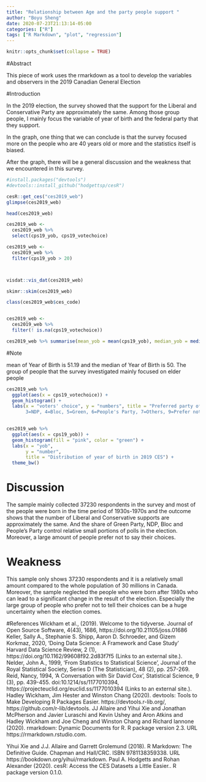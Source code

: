 ```yaml
---
title: "Relationship between Age and the party people support "
author: "Boyu Sheng"
date: 2020-07-23T21:13:14-05:00
categories: ["R"]
tags: ["R Markdown", "plot", "regression"]
---
```


```r
knitr::opts_chunk$set(collapse = TRUE)

```
#Abstract

This piece of work uses the rmarkdown as a tool to develop the variables and observers in the 2019 Canadian General Election


#Introduction

In the 2019 election, the survey showed that the support for the Liberal and Conservative Party are approximately the same. Among those group people, I mainly focus the variable of year of birth and the federal party that they support. 

In the graph, one thing that we can conclude is that the survey focused more on the people who are 40 years old or more and the statistics itself is biased.

After the graph, there will be a general discussion and the weakness that we encountered in this survey. 


```r

#install.packages("devtools")
#devtools::install_github("hodgettsp/cesR")

cesR::get_ces("ces2019_web")
glimpse(ces2019_web)
```


```r
head(ces2019_web)
```

```r

ces2019_web <-
  ces2019_web %>%
  select(cps19_yob, cps19_votechoice)

ces2019_web <-
  ces2019_web %>%
  filter(cps19_yob > 20)



visdat::vis_dat(ces2019_web)

skimr::skim(ces2019_web)

class(ces2019_web$ces_code)



```

```r
ces2019_web <-
  ces2019_web %>%
  filter(! is.na(cps19_votechoice))

ces2019_web %>% summarise(mean_yob = mean(cps19_yob), median_yob = median(cps19_yob))
```
#Note

mean of Year of Birth is 51.19 and the median of Year of Birth is 50. The group of people that the survey investigated mainly focused on elder people


```r

ces2019_web %>%
  ggplot(aes(x = cps19_votechoice)) + 
  geom_histogram() +
  labs(x = "voters' choice", y = "numbers", title = "Preferred party of the votes ", caption = "1=Liberal, 2=Conservative,
       3=NDP, 4=Bloc, 5=Green, 6=People's Party, 7=Others, 9=Prefer not to say") 
  


```


```r

ces2019_web %>%
  ggplot(aes(x = cps19_yob)) +
  geom_histogram(fill = "pink", color = "green") +
  labs(x = "yob",
       y = "number",
       title = "Distribution of year of birth in 2019 CES") +
  theme_bw()
```

# Discussion

The sample mainly collected 37230 respondents in the survey and most of the people were born in the time period of 1930s-1970s and the outcome shows that the number of Liberal and Conservative supports are approximately the same. And the share of Green Party, NDP, Bloc and People's Party control relative small portions of polls in the election. Moreover, a large amount of people prefer not to say their choices.  



# Weakness

This sample only shows 37230 respondents and it is a relatively small amount compared to the whole population of 30 millions in Canada. Moreover, the sample neglected the people who were born after 1980s who can lead to a significant change in the result of the election. Especially the large group of people who prefer not to tell their choices can be a huge uncertainty when the election comes.  


#References
Wickham et al., (2019). Welcome to the tidyverse. Journal of Open Source Software, 4(43), 1686,
  https://doi.org/10.21105/joss.01686
Keller, Sally A., Stephanie S. Shipp, Aaron D. Schroeder, and Gizem Korkmaz, 2020, ‘Doing Data Science: A Framework and Case Study’ Harvard Data Science Review, 2 (1), https://doi.org/10.1162/99608f92.2d83f7f5 (Links to an external site.). 
Nelder, John A., 1999, ‘From Statistics to Statistical Science’, Journal of the Royal Statistical Society, Series D (The Statistician), 48 (2), pp. 257-269.
Reid, Nancy, 1994, ‘A Conversation with Sir David Cox’, Statistical Science, 9 (3), pp. 439-455. doi:10.1214/ss/1177010394, https://projecteuclid.org/euclid.ss/1177010394 (Links to an external site.).
Hadley Wickham, Jim Hester and Winston Chang (2020). devtools: Tools to Make Developing R Packages Easier.
  https://devtools.r-lib.org/, https://github.com/r-lib/devtools.
 JJ Allaire and Yihui Xie and Jonathan McPherson and Javier Luraschi and Kevin Ushey and Aron Atkins and
  Hadley Wickham and Joe Cheng and Winston Chang and Richard Iannone (2020). rmarkdown: Dynamic Documents
  for R. R package version 2.3. URL https://rmarkdown.rstudio.com.

  Yihui Xie and J.J. Allaire and Garrett Grolemund (2018). R Markdown: The Definitive Guide. Chapman and
  Hall/CRC. ISBN 9781138359338. URL https://bookdown.org/yihui/rmarkdown.
Paul A. Hodgetts and Rohan Alexander (2020). cesR: Access the CES Datasets a Little Easier.. R package
  version 0.1.0.












  







